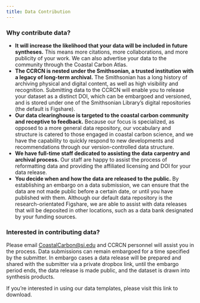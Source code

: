 ```yaml
---
title: Data Contribution
---
```


### Why contribute data?

-   **It will increase the likelihood that your data will be included in future syntheses.** This means more citations, more collaborations, and more publicity of your work. We can also advertise your data to the community through the Coastal Carbon Atlas.
-   **The CCRCN is nested under the Smithsonian, a trusted institution with a legacy of long-term archival.** The Smithsonian has a long history of archiving physical and digital content, as well as high visibility and recognition. Submitting data to the CCRCN will enable you to release your dataset as a distinct DOI, which can be embargoed and versioned, and is stored under one of the Smithsonian Library's digital repositories (the default is Figshare).
-   **Our data clearinghouse is targeted to the coastal carbon community and receptive to feedback.** Because our focus is specialized, as opposed to a more general data repository, our vocabulary and structure is catered to those engaged in coastal carbon science, and we have the capability to quickly respond to new developments and recommendations through our version-controlled data structure.
-   **We have full-time staff dedicated to assisting the data carpentry and archival process.** Our staff are happy to assist the process of reformatting data and providing the affiliated licensing and DOI for your data release.
-   **You decide when and how the data are released to the public.** By establishing an embargo on a data submission, we can ensure that the data are not made public before a certain date, or until you have published with them. Although our default data repository is the research-orientated Figshare, we are able to assist with data releases that will be deposited in other locations, such as a data bank designated by your funding sources.

### Interested in contributing data?

Please email [CoastalCarbon\@si.edu](mailto:CoastalCarbon@si.edu) and CCRCN personnel will assist you in the process. Data submissions can remain embargoed for a time specified by the submitter. In embargo cases a data release will be prepared and shared with the submitter via a private dropbox link, until the embargo period ends, the data release is made public, and the dataset is drawn into synthesis products.

If you're interested in using our data templates, please visit this link to download.